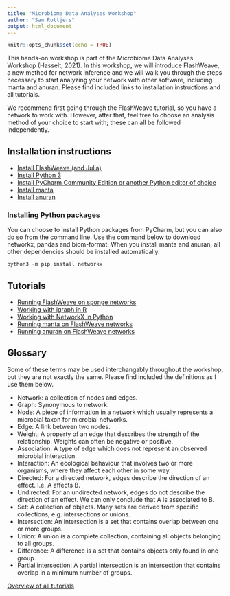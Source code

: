 ```yaml
---
title: "Microbiome Data Analyses Workshop"
author: "Sam Rottjers"
output: html_document
---
```


```r
knitr::opts_chunk$set(echo = TRUE)
```

This hands-on workshop is part of the Microbiome Data Analyses Workshop (Hasselt, 2021). 
In this workshop, we will introduce FlashWeave, a new method for network inference and we will walk you through the steps necessary to start analyzing your network with other software, including manta and anuran. Please find included links to installation instructions and all tutorials. 

We recommend first going through the FlashWeave tutorial, so you have a network to work with. 
However, after that, feel free to choose an analysis method of your choice to start with; these can all be followed independently. 

## Installation instructions
* [Install FlashWeave (and Julia)](https://ramellose.github.io/networktutorials/installation_flashweave.html)
* [Install Python 3](https://www.python.org/downloads/)
* [Install PyCharm Community Edition or another Python editor of choice](https://www.jetbrains.com/pycharm/download/#section=windows)
* [Install manta](https://github.com/ramellose/manta)
* [Install anuran](https://github.com/ramellose/anuran)

### Installing Python packages
You can choose to install Python packages from PyCharm, but you can also do so from the command line. 
Use the command below to download networkx, pandas and biom-format. When you install manta and anuran, all other dependencies should be installed automatically. 
```r
python3 -m pip install networkx
```

## Tutorials
* [Running FlashWeave on sponge networks](https://ramellose.github.io/networktutorials/running_flashweave.html) 
* [Working with igraph in R](https://ramellose.github.io/networktutorials/igraph_networks.html)  
* [Working with NetworkX in Python](https://ramellose.github.io/networktutorials/python_networks.html)  
* [Running manta on FlashWeave networks](https://ramellose.github.io/networktutorials/workshop_manta.html)  
* [Running anuran on FlashWeave networks](https://ramellose.github.io/networktutorials/workshop_anuran.html) 

## Glossary

Some of these terms may be used interchangably throughout the workshop, but they are not exactly the same. Please find included the definitions as I use them below. 

* Network: a collection of nodes and edges.  
* Graph: Synonymous to network. 
* Node: A piece of information in a network which usually represents a microbial taxon for microbial networks. 
* Edge: A link between two nodes. 
* Weight: A property of an edge that describes the strength of the relationship. Weights can often be negative or positive. 
* Association: A type of edge which does not represent an observed microbial interaction. 
* Interaction: An ecological behaviour that involves two or more organisms, where they affect each other in some way. 
* Directed: For a directed network, edges describe the direction of an effect. I.e. A affects B. 
* Undirected: For an undirected network, edges do not describe the direction of an effect. We can only conclude that A is associated to B. 
* Set: A collection of objects. Many sets are derived from specific collections, e.g. intersections or unions. 
* Intersection: An intersection is a set that contains overlap between one or more groups. 
* Union: A union is a complete collection, containing all objects belonging to all groups. 
* Difference: A difference is a set that contains objects only found in one group. 
* Partial intersection: A partial intersection is an intersection that contains overlap in a minimum number of groups. 

[Overview of all tutorials](https://ramellose.github.io/networktutorials/index.html)


